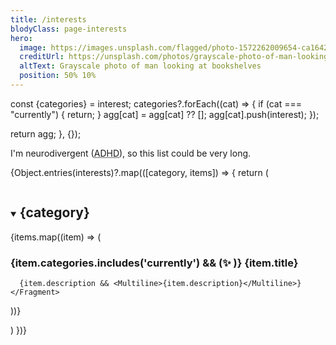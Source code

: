 ```yaml
---
title: /interests
blodyClass: page-interests
hero:
  image: https://images.unsplash.com/flagged/photo-1572262009654-ca16420e41bb
  creditUrl: https://unsplash.com/photos/grayscale-photo-of-man-looking-at-bookshelves-c1W-b2g-Yy8
  altText: Grayscale photo of man looking at bookshelves
  position: 50% 10%
---
```



  const {categories} = interest;
  categories?.forEach((cat) => {
    if (cat === "currently") {
      return;
    }
    agg[cat] = agg[cat] ?? [];
    agg[cat].push(interest);
  });

return agg;
}, {});

I'm neurodivergent (<acronym title="Attention Deficit Hyperactivity Disorder">ADHD</acronym>), so this list could be very long.

{Object.entries(interests)?.map(([category, items]) => {
return (

<details open>
<summary><h2 style="display: inline-block">{category}</h2></summary>
{items.map((item) => (
<Fragment>
  <h3>
    {item.categories.includes('currently') && (<span>✨ </span> )}
    {item.title}
  </h3>

      {item.description && <Multiline>{item.description}</Multiline>}
    </Fragment>
  ))}
</details>

)
})}
